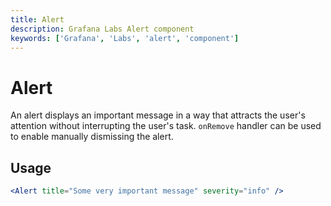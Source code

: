 ```yaml
---
title: Alert
description: Grafana Labs Alert component
keywords: ['Grafana', 'Labs', 'alert', 'component']
---
```



# Alert <Badge text='draft' color='orange'></Badge>

An alert displays an important message in a way that attracts the user's attention without interrupting the user's task. `onRemove` handler can be used to enable manually dismissing the alert.

## Usage

```jsx
<Alert title="Some very important message" severity="info" />
```
